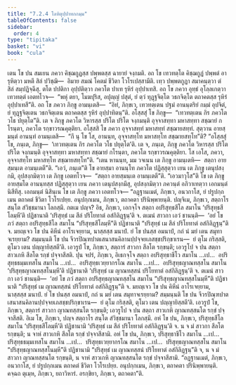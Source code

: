```yaml
---
title: "7.2.4 โลหิตุปฺปาทกกมฺม"
tableOfContents: false
sidebar:
  order: 4
type: "tipitaka"
basket: "vi"
book: "cula"
---
```



<DynamicBreadcrumb />

<Division number="341" book="cula">

<Paragraph number="1544" book="cula">
เตน โข ปน สมเยน ภควา คิชฺฌกูฏสฺส ปพฺพตสฺส ฉายายํ จงฺกมติ. อถ โข เทวทตฺโต คิชฺฌกูฏํ ปพฺพตํ อารุหิตฺวา มหตึ สิลํ ปวิชฺฌิ—  อิมาย สมณํ โคตมํ ชีวิตา โวโรเปสฺสามีติ. เทฺว ปพฺพตกูฏา สมาคนฺตฺวา ตํ สิลํ สมฺปฏิจฺฉึสุ. ตโต ปปติกา อุปฺปติตฺวา ภควโต ปาเท รุหิรํ อุปฺปาเทสิ. อถ โข ภควา อุทฺธํ อุโลฺลเกตฺวา เทวทตฺตํ เอตทโวจ—  “พหุํ ตยา, โมฆปุริส, อปุญฺญํ ปสุตํ, ยํ ตฺวํ ทุฏฺฐจิตฺโต วธกจิตฺโต ตถาคตสฺส รุหิรํ อุปฺปาเทสี”ติ. อถ โข ภควา ภิกฺขู อามนฺเตสิ—  “อิทํ, ภิกฺขเว, เทวทตฺเตน ปฐมํ อานนฺตริยํ กมฺมํ อุปจิตํ, ยํ ทุฏฺฐจิตฺเตน วธกจิตฺเตน ตถาคตสฺส รุหิรํ อุปฺปาทิตนฺ”ติ.
</Paragraph>

<Paragraph number="1545" book="cula">
อโสฺสสุํ โข ภิกฺขู—  “เทวทตฺเตน กิร ภควโต วโธ ปยุตฺโต”ติ. เต จ ภิกฺขู ภควโต วิหารสฺส ปริโต ปริโต จงฺกมนฺติ อุจฺจาสทฺทา มหาสทฺทา สชฺฌายํ กโรนฺตา, ภควโต รกฺขาวรณคุตฺติยา. อโสฺสสิ โข ภควา อุจฺจาสทฺทํ มหาสทฺทํ สชฺฌายสทฺทํ. สุตฺวาน อายสฺมนฺตํ อานนฺทํ อามนฺเตสิ—  “กึ นุ โข โส, อานนฺท, อุจฺจาสทฺโท มหาสทฺโท สชฺฌายสทฺโท”ติ? “อโสฺสสุํ โข, ภนฺเต, ภิกฺขู—  ‘เทวทตฺเตน กิร ภควโต วโธ ปยุตฺโต’ติ. เต จ, ภนฺเต, ภิกฺขู ภควโต วิหารสฺส ปริโต ปริโต จงฺกมนฺติ อุจฺจาสทฺทา มหาสทฺทา สชฺฌายํ กโรนฺตา, ภควโต รกฺขาวรณคุตฺติยา. โส เอโส, ภควา, อุจฺจาสทฺโท มหาสทฺโท สชฺฌายสทฺโท”ติ. “เตน หานนฺท, มม วจเนน เต ภิกฺขู อามนฺเตหิ—  สตฺถา อายสฺมนฺเต อามนฺเตตี”ติ. “เอวํ, ภนฺเต”ติ โข อายสฺมา อานนฺโท ภควโต ปฏิสฺสุตฺวา เยน เต ภิกฺขู เตนุปสงฺกมิ, อุปสงฺกมิตฺวา เต ภิกฺขู เอตทโวจ—  “สตฺถา อายสฺมนฺเต อามนฺเตตี”ติ. “เอวมาวุโส”ติ โข เต ภิกฺขู อายสฺมโต อานนฺทสฺส ปฏิสฺสุตฺวา เยน ภควา เตนุปสงฺกมึสุ, อุปสงฺกมิตฺวา ภควนฺตํ อภิวาเทตฺวา เอกมนฺตํ นิสีทึสุ. เอกมนฺตํ นิสินฺเน โข เต ภิกฺขู ภควา เอตทโวจ—
</Paragraph>

<Paragraph number="1546" book="cula">
“อฏฺฐานเมตํ, ภิกฺขเว, อนวกาโส, ยํ ปรูปกฺกเมน ตถาคตํ ชีวิตา โวโรเปยฺย. อนุปกฺกเมน, ภิกฺขเว, ตถาคตา ปรินิพฺพายนฺติ.
</Paragraph>

<Paragraph number="1547" book="cula">
ปญฺจิเม, ภิกฺขเว, สตฺถาโร สนฺโต สํวิชฺชมานา โลกสฺมึ. กตเม ปญฺจ? อิธ, ภิกฺขเว, เอกจฺโจ สตฺถา อปริสุทฺธสีโล สมาโน ‘ปริสุทฺธสีโลมฺหี’ติ ปฏิชานาติ ‘ปริสุทฺธํ เม สีลํ ปริโยทาตํ อสํกิลิฏฺฐนฺ’ติ จ. ตเมนํ สาวกา เอวํ ชานนฺติ—  ‘อยํ โข ภวํ สตฺถา อปริสุทฺธสีโล สมาโน “ปริสุทฺธสีโลมฺหี”ติ ปฏิชานาติ “ปริสุทฺธํ เม สีลํ ปริโยทาตํ อสํกิลิฏฺฐนฺ”ติ จ. มยญฺเจว โข ปน คิหีนํ อาโรเจยฺยาม, นาสฺสสฺส มนาปํ. ยํ โข ปนสฺส อมนาปํ, กถํ นํ มยํ เตน สมุทาจเรยฺยาม? สมฺมนฺนติ โข ปน จีวรปิณฺฑปาตเสนาสนคิลานปฺปจฺจยเภสชฺชปริกฺขาเรน—  ยํ ตุโม กริสฺสติ, ตุโมว เตน ปญฺญายิสฺสตี’ติ. เอวรูปํ โข, ภิกฺขเว, สตฺถารํ สาวกา สีลโต รกฺขนฺติ; เอวรูโป จ ปน สตฺถา สาวเกหิ สีลโต รกฺขํ ปจฺจาสีสติ.
</Paragraph>

<Paragraph number="1548" book="cula">
ปุน จปรํ, ภิกฺขเว, อิเธกจฺโจ สตฺถา อปริสุทฺธาชีโว สมาโน …เป…  อปริสุทฺธธมฺมเทสโน สมาโน …เป…  อปริสุทฺธเวยฺยากรโณ สมาโน …เป…  อปริสุทฺธญาณทสฺสโน สมาโน ‘ปริสุทฺธญาณทสฺสโนมฺหี’ติ ปฏิชานาติ ‘ปริสุทฺธํ เม ญาณทสฺสนํ ปริโยทาตํ อสํกิลิฏฺฐนฺ’ติ จ. ตเมนํ สาวกา เอวํ ชานนฺติ—  ‘อยํ โข ภวํ สตฺถา อปริสุทฺธญาณทสฺสโน สมาโน “ปริสุทฺธญาณทสฺสโนมฺหี”ติ ปฏิชานาติ “ปริสุทฺธํ เม ญาณทสฺสนํ ปริโยทาตํ อสํกิลิฏฺฐนฺ”ติ จ. มยญฺเจว โข ปน คิหีนํ อาโรเจยฺยาม, นาสฺสสฺส มนาปํ. ยํ โข ปนสฺส อมนาปํ, กถํ น มยํ เตน สมุทาจเรยฺยาม? สมฺมนฺนติ โข ปน จีวรปิณฺฑปาตเสนาสนคิลานปฺปจฺจยเภสชฺชปริกฺขาเรน—  ยํ ตุโม กริสฺสติ, ตุโมว เตน ปญฺญายิสฺสตี’ติ. เอวรูปํ โข, ภิกฺขเว, สตฺถารํ สาวกา ญาณทสฺสนโต รกฺขนฺติ; เอวรูโป จ ปน สตฺถา สาวเกหิ ญาณทสฺสนโต รกฺขํ ปจฺจาสีสติ. อิเม โข, ภิกฺขเว, ปญฺจ สตฺถาโร สนฺโต สํวิชฺชมานา โลกสฺมึ.
</Paragraph>

<Paragraph number="1549" book="cula">
อหํ โข ปน, ภิกฺขเว, ปริสุทฺธสีโล สมาโน ‘ปริสุทฺธสีโลมฺหี’ติ ปฏิชานามิ ‘ปริสุทฺธํ เม สีลํ ปริโยทาตํ อสํกิลิฏฺฐนฺ’ติ จ. น จ มํ สาวกา สีลโต รกฺขนฺติ; น จาหํ สาวเกหิ สีลโต รกฺขํ ปจฺจาสีสามิ. อหํ โข ปน, ภิกฺขเว, ปริสุทฺธาชีโว สมาโน …เป…  ปริสุทฺธธมฺมเทสโน สมาโน …เป…  ปริสุทฺธเวยฺยากรโณ สมาโน …เป…  ปริสุทฺธญาณทสฺสโน สมาโน “ปริสุทฺธญาณทสฺสโนมฺหี”ติ ปฏิชานามิ “ปริสุทฺธํ เม ญาณทสฺสนํ ปริโยทาตํ อสํกิลิฏฺฐนฺ”ติ จ, น จ มํ สาวกา ญาณทสฺสนโต รกฺขนฺติ, น จาหํ สาวเกหิ ญาณทสฺสนโต รกฺขํ ปจฺจาสีสามิ. “อฏฺฐานเมตํ, ภิกฺขเว, อนวกาโส, ยํ ปรูปกฺกเมน ตถาคตํ ชีวิตา โวโรเปยฺย. อนุปกฺกเมน, ภิกฺขเว, ตถาคตา ปรินิพฺพายนฺติ. คจฺฉถ ตุเมฺห, ภิกฺขเว, ยถาวิหารํ. อรกฺขิยา, ภิกฺขเว, ตถาคตา”ติ.
</Paragraph>
</Division>